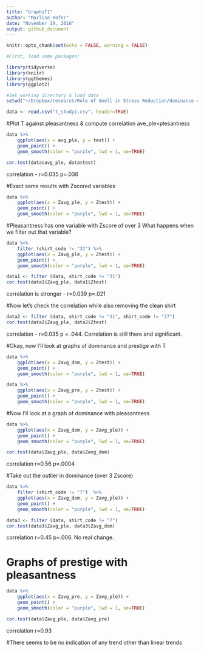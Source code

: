 ```yaml
---
title: "GraphsT1"
author: "Marlise Hofer"
date: "November 19, 2016"
output: github_document
---
```


```r
knitr::opts_chunk$set(echo = FALSE, warning = FALSE)
```

```r
#First, load some packages!

library(tidyverse)
library(knitr)
library(ggthemes)
library(ggplot2)

#Set working directory & load data
setwd("~/Dropbox/research/Role of Smell in Stress Reduction/dominance communication between men/TStudiesR")

data <- read.csv("t_study1.csv", header=TRUE)
```

#Plot T against pleasantness & compute correlation
ave_ple=plesantness

```r
data %>% 
	ggplot(aes(x = avg_ple, y = test)) + 
	geom_point() +
	geom_smooth(color = "purple", lwd = 1, se=TRUE)

cor.test(data$avg_ple, data$test)
```

correlation - r=0.035  p=.036

#Exact same results with Zscored variables

```r
data %>% 
	ggplot(aes(x = Zavg_ple, y = Ztest)) + 
	geom_point() +
	geom_smooth(color = "purple", lwd = 1, se=TRUE)

```

#Pleasantness has one variable with Zscore of over 3
What happens when we filter out that variable?

```r
data %>% 
	filter (shirt_code != "31") %>% 
	ggplot(aes(x = Zavg_ple, y = Ztest)) + 
	geom_point() +
	geom_smooth(color = "purple", lwd = 1, se=TRUE)

data1 <- filter (data, shirt_code != "31")
cor.test(data1$Zavg_ple, data1$Ztest)
```
correlation is stronger - r=0.039 p=.021

#Now let's check the correlation while also removing the clean shirt
```r

data2 <- filter (data, shirt_code != "31", shirt_code != "37")
cor.test(data2$Zavg_ple, data2$Ztest)

```
correlation - r=0.035 p = .044. Correlation is still there and significant.

#Okay, now I'll look at graphs of dominance and prestige with T
```r
data %>% 
	ggplot(aes(x = Zavg_dom, y = Ztest)) + 
	geom_point() +
	geom_smooth(color = "purple", lwd = 1, se=TRUE)

data %>% 
	ggplot(aes(x = Zavg_pre, y = Ztest)) + 
	geom_point() +
	geom_smooth(color = "purple", lwd = 1, se=TRUE)
```

#Now I'll look at a graph of dominance with pleasantness
```r
data %>% 
	ggplot(aes(x = Zavg_dom, y = Zavg_ple)) + 
	geom_point() +
	geom_smooth(color = "purple", lwd = 1, se=TRUE)

cor.test(data$Zavg_ple, data$Zavg_dom)
```
correlation r=0.56  p=.0004

#Take out the outlier in dominance (over 3 Zscore)
```r
data %>% 
	filter (shirt_code != "7")  %>% 
	ggplot(aes(x = Zavg_dom, y = Zavg_ple)) + 
	geom_point() +
	geom_smooth(color = "purple", lwd = 1, se=TRUE)

data3 <- filter (data, shirt_code != "7")
cor.test(data3$Zavg_ple, data3$Zavg_dom)
```
correlation r=0.45  p=.006. No real change.

# Graphs of prestige with pleasantness
```r
data %>% 
	ggplot(aes(x = Zavg_pre, y = Zavg_ple)) + 
	geom_point() +
	geom_smooth(color = "purple", lwd = 1, se=TRUE)

cor.test(data$Zavg_ple, data$Zavg_pre)
```
correlation r=0.93

#There seems to be no indication of any trend other than linear trends